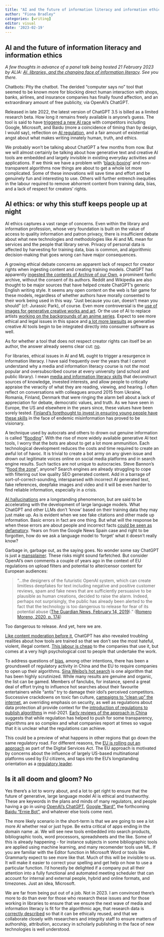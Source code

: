 ```yaml
---
title: "AI and the future of information literacy and information ethics"
author: "Fiona Bradley"
categories: [writing]
editor: visual
date: '2023-02-19'
---
```


## AI and the future of information literacy and information ethics

*A few thoughts in advance of a panel talk being hosted 21 February 2023 by ALIA: [AI, libraries, and the changing face of information literacy](https://www.alia.org.au/EventDetail?EventKey=AI001). See you there.*

Chatbots: Pity the chatbot. The derided "computer says no" tool that seemed to be known more for blocking direct human interaction with shops, banks, airlines, and insurance companies has finally found affection, and an extraordinary amount of free publicity, via OpenAI's ChatGPT.

Released in late 2022, the latest version of ChatGPT 3.5 is billed as a limited research beta. How long it remains freely available is anyone's guess. The tool is said to have [triggered a new AI race](https://www.vox.com/future-perfect/23591534/chatgpt-artificial-intelligence-google-baidu-microsoft-openai) with competitors including Google, Microsoft, and Baidu (more a coincidence of timing than by design, I would say), reflection on [AI regulation](https://www.tandfonline.com/doi/abs/10.1080/24750158.2022.2101911?journalCode=ualj21), and a fair amount of existential angst about what makes writing innately human, truth, and ethics.

We probably won't be talking about ChatGPT a few months from now. But we will almost certainly be talking about how generative text and creative AI tools are embedded and largely invisible in existing everyday activities and applications. If we think we have a problem with '[black-boxing](https://www.hup.harvard.edu/catalog.php?isbn=9780674970847)' and non-transparent algorithms now things are about to get a whole lot more complicated. Some of these innovations will save time and effort and be genuinely fun and interesting to use. Others will further entrench inequities in the labour required to remove abhorrent content from training data, bias, and a lack of respect for creators' rights.

## AI ethics: or why this stuff keeps people up at night

AI ethics captures a vast range of concerns. Even within the library and information profession, whose very foundation is built on the value of access to quality information and patron privacy, there is insufficient debate about what new technologies and methodologies like AI and ML mean for services and the people that library serve. Privacy of personal data is affected by harvesting for training data, bias is common, and algorithmic decision-making that goes wrong can have major consequences.

A growing ethical debate concerns an apparent lack of respect for creator rights when ingesting content and creating training models. ChatGPT has apparently [ingested the contents of Archive of our Own](https://www.reddit.com/r/AO3/comments/zl72bn/update_ao3s_response_to_sudowritesai_scraping/), a prominent fanfic archive, without the consent of its authors. Reddit and Wikipedia are also thought to be major sources that have helped create ChatGPT's generic English writing style. It seems any open content on the web is fair game for these models, regardless of whether authors have morally consented to their work being used in this way. "Just because you can, doesn't mean you should" (cf: Jurassic Park), of course. Even more controversial is the [use of images for generative creative works and art](https://kotaku.com/ai-art-dall-e-midjourney-stable-diffusion-copyright-1849388060). Or the use of AI to replace artists [working on the backgrounds of an anime series](https://www.pcmag.com/news/netflix-taps-ai-to-generate-anime-backgrounds-rather-than-hire-humans). Expect to see more ethical and legal issues in this space and [a lot more lawsuits](https://kotaku.com/ai-art-dall-e-midjourney-stable-diffusion-copyright-1849388060) as generative creative AI tools begin to be integrated directly into consumer software as well.

As for whether a tool that does not respect creator rights can itself be an author, the answer already seems clear cut: [no](https://www.science.org/doi/10.1126/science.adg7879).

For libraries, ethical issues in AI and ML ought to trigger a resurgence in information literacy. I have said frequently over the years that I cannot understand why a media and information literacy course is not *the* most popular and oversubscribed course at every university (and school and public library). I mean [media and information literacy skills](https://www.notion.so/checkpleasecc/Check-Please-Starter-Course-ae34d043575e42828dc2964437ea4eed) that deconstruct sources of knowledge, invested interests, and allow people to critically appraise the veracity of what they are reading, viewing, and hearing. I often reflect on conversations with colleagues around 2015 from Ukraine, Romania, Finland, Denmark that were ringing the alarm bell about a lack of appreciation for debate, democratic values, and truth. As we have seen in Europe, the US and elsewhere in the years since, these values have been sorely tested. [Finland's forethought to invest in ensuring young people have these skills](https://www.theguardian.com/world/2020/jan/28/fact-from-fiction-finlands-new-lessons-in-combating-fake-news) in the face of endemic misinformation has proved to be visionary.

A technique used by autocrats and others to drown out genuine information is called "[flooding](https://press.princeton.edu/books/hardcover/9780691178868/censored)". With the rise of more widely available generative AI text tools, I worry that the bots are about to get a lot more ammunition. Each technological development reduces the costs and time required to create an awful lot of havoc. It is trivial to create a bot army on any given issue and drown out legitimate voices online on social media platforms and in search engine results. Such tactics are not unique to autocracies. Steve Bannon's "[flood the zone](https://edition.cnn.com/2021/11/16/media/steve-bannon-reliable-sources/index.html)", anyone? Search engines are already struggling to cope with filtering out low quality SEO generated content. Add in a barrage of sort-of-correct-sounding, intersparsed with incorrect AI generated text, fake references, deepfake images and video and it will be even harder to find reliable information, especially in a crisis.

[AI hallucinations](https://en.wikipedia.org/wiki/Hallucination_(artificial_intelligence)) are a longstanding phenomenon, but are said to be accelerating with the development of large language models. What ChatGPT and other LLMs don't 'know' based on their training data they may just make up. As is evident when we see fake citations and other made up information. Basic errors in fact are one thing. But what will the response be when these errors are about people and incorrect facts [could be seen as defamatory](https://twitter.com/random_walker/status/1625879796638003200). Years on from the Google News Spain case and right to be forgotten, how do we ask a language model to 'forget' what it doesn't really know?

Garbage in, garbage out, as the saying goes. No wonder some say ChatGPT is just a [mansplainer](https://futurism.com/artificial-intelligence-automated-mansplaining-machine). These risks might sound farfetched. But consider OpenAI's own comments a couple of years ago in the context of EU regulations on upload filters and potential to alter/censor content for European audiences:

> "...the designers of the futuristic OpenAI system, which can create limitless deepfakes for text including negative and positive customer reviews, spam and fake news that are sufficiently persuasive to be plausible as human creations, decided to raise the alarm. Indeed, perhaps not surprisingly, the public has already been alerted to the fact that the technology is too dangerous to release for fear of its potential abuse ([The Guardian News, February 14, 2019](https://www.theguardian.com/technology/2019/feb/14/elon-musk-backed-ai-writes-convincing-news-fiction))." ([Romero Moreno, 2020, p. 174](https://doi.org/10.1080/13600869.2020.1733760))

Too dangerous to release. And yet, here we are.

[Like content moderation before it](https://www.theguardian.com/books/2019/aug/18/behind-the-screen-sarah-t-roberts-review), ChatGPT has also revealed troubling realities about how tools are trained so that we don't see the most hateful, violent, illegal content. [This labour is cheap](https://time.com/6247678/openai-chatgpt-kenya-workers/) to the companies that use it, but comes at a very high psychological cost to people that undertake the work.

To address questions of [bias](https://www.theguardian.com/technology/2023/feb/09/googles-bard-demo-what-went-wrong-chatgpt-chatbots-ai), among other intentions, there has been a groundswell of regulatory activity in China and the EU to require companies to open up their algorithms. [Sina Weibo's hot search](https://carnegieendowment.org/2022/12/09/what-china-s-algorithm-registry-reveals-about-ai-governance-pub-88606) is one algorithm that has been highly scrutinized. While many results are genuine and organic, the list can be gamed. Members of fanclubs, for instance, spend a great deal of effort trying to influence hot searches about their favourite entertainers while "antis" try to damage their idol's perceived competitors. Successive crackdowns on toxic fan culture, [campaigns to "clean up" the internet](https://www.reuters.com/world/china/chinas-cyberspace-regulator-says-internet-clean-up-campaign-sees-positive-2022-03-10/), an overriding emphasis on security, as well as regulations about data protection all provide context for the [introduction of regulations to publish algorithms](https://www.dw.com/en/china-sets-new-rules-for-internet-algorithms/a-58999473) in mid-2021. [Early reviews of the approach in China](https://carnegieendowment.org/2022/12/09/what-china-s-algorithm-registry-reveals-about-ai-governance-pub-88606) suggests that while regulation has helped to push for some transparency, algorithms are so complex and what companies report at times so vague that it is unclear what the regulations can achieve.

This could be a preview of what happens in other regions that go down the same regulatory road. For different reasons, the [EU is rolling out an approach](https://algorithmic-transparency.ec.europa.eu/index_en) as part of the Digital Services Act. The EU approach is motivated by concerns about the influence of largely US-based multinational platforms used by EU citizens, and taps into the EU's longstanding orientation as a [regulatory leader](https://papers.ssrn.com/sol3/papers.cfm?abstract_id=3501410).

## Is it all doom and gloom? No

Yes there's a lot to worry about, and a lot to get right to ensure that the future of generative, large language model AI is ethical and trustworthy. These are keywords in the plans and minds of many regulators, and people having a go in using [OpenAI's ChatGPT](chat.openai.com/), [Google "Bard"](https://blog.google/technology/ai/bard-google-ai-search-updates/), the forthcoming [Baidu "Ernie Bot"](https://ai.baidu.com/), and whatever else tools come next.

The more likely scenario in the short-term is that we are going to see a lot more AI whether real or just hype. Be extra critical of apps ending in the domain name .ai. We will see new tools embedded into search products, bibliographic tools, word processors, spreadsheets and the like. Some of this is already happening - for instance subjects in some bibliographic tools are applied using machine learning, and many recomender tools use ML. If you are familiar with the Editor function in Microsoft Word or tools like Grammarly expect to see more like that. Much of this will be invisible to us. It will make it easier to correct your spelling and get help on how to use a particular function. I'd honestly be delighted if a company put all their attention into a fully functional and automated meeting scheduler that can account for internal and external people, hybrid and online formats, and timezones. Just an idea, Microsoft.

We are far from being put out of a job. Not in 2023. I am convinced there's more to do than ever for those who research these issues and for those working in libraries to ensure that we ensure the next wave of media and information literacy is fit for the algorithmic age, that research data is [correctly described](https://cacm.acm.org/magazines/2021/12/256932-datasheets-for-datasets/abstract) so that it can be ethically reused, and that we collaborate closely with researchers and integrity staff to ensure matters of authorship, attribution, accuracy in scholarly publishing in the face of new technologies is well understood.
